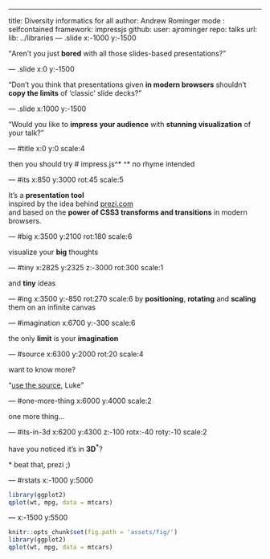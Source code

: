 ---
title: Diversity informatics for all
author: Andrew Rominger
mode  : selfcontained
framework: impressjs
github:
  user: ajrominger
  repo: talks 
url:
  lib: ../libraries
--- .slide x:-1000 y:-1500

<q>Aren't you just **bored** with all those slides-based presentations?</q>

--- .slide x:0 y:-1500

<q>Don't you think that presentations given **in modern browsers** shouldn't **copy the limits** of 'classic' slide decks?</q>

--- .slide x:1000 y:-1500

<q>Would you like to **impress your audience** with **stunning visualization** of your talk?</q>

--- #title x:0 y:0 scale:4

<span class="try">then you should try</span>
# impress.js^*
<span class="footnote">^* no rhyme intended</span>

--- #its x:850 y:3000 rot:45 scale:5

 It's a **presentation tool** <br/>
inspired by the idea behind [prezi.com](http://prezi.com) <br/>
and based on the **power of CSS3 transforms and transitions** in modern browsers.

--- #big x:3500 y:2100 rot:180 scale:6

visualize your <b>big</b> <span class="thoughts">thoughts</span>

--- #tiny x:2825 y:2325 z:-3000 rot:300 scale:1

and **tiny** ideas

--- #ing x:3500 y:-850 rot:270 scale:6
by <b class="positioning">positioning</b>, <b class="rotating">rotating</b> and <b class="scaling">scaling</b> them on an infinite canvas

--- #imagination x:6700 y:-300 scale:6

the only **limit** is your <b class="imagination">imagination</b>

--- #source x:6300 y:2000 rot:20 scale:4

want to know more?

<q>[use the source](http://github.com/bartaz/impress.js), Luke</q>

--- #one-more-thing x:6000 y:4000 scale:2

one more thing...

--- #its-in-3d x:6200 y:4300 z:-100 rotx:-40 roty:-10 scale:2

<span class="have">have</span> <span class="you">you</span> <span class="noticed">noticed</span> <span class="its">it's</span> <span class="in">in</span> <b>3D<sup>*</sup></b>?

<span class="footnote">* beat that, prezi ;)</span>

--- #rstats x:-1000 y:5000

```r
library(ggplot2)
qplot(wt, mpg, data = mtcars)
```

--- x:-1500 y:5500

```r
knitr::opts_chunk$set(fig.path = 'assets/fig/')
library(ggplot2)
qplot(wt, mpg, data = mtcars)
```


  
